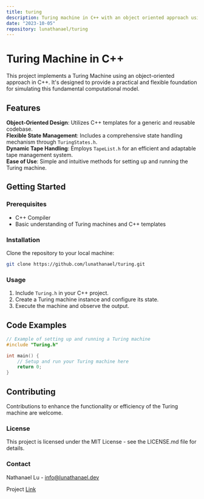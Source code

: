 ```yaml
---
title: turing
description: Turing machine in C++ with an object oriented approach using templates.
date: "2023-10-05"
repository: lunathanael/turing
---
```



# Turing Machine in C++
This project implements a Turing Machine using an object-oriented approach in C++. It's designed to provide a practical and flexible foundation for simulating this fundamental computational model.

## Features
**Object-Oriented Design**: Utilizes C++ templates for a generic and reusable codebase.\
**Flexible State Management**: Includes a comprehensive state handling mechanism through `TuringStates.h`.\
**Dynamic Tape Handling**: Employs `TapeList.h` for an efficient and adaptable tape management system.\
**Ease of Use**: Simple and intuitive methods for setting up and running the Turing machine.

## Getting Started
### Prerequisites
  - C++ Compiler
  - Basic understanding of Turing machines and C++ templates

### Installation
Clone the repository to your local machine:

```bash
git clone https://github.com/lunathanael/turing.git
```

### Usage
  1. Include `Turing.h` in your C++ project.
  2. Create a Turing machine instance and configure its state.
  3. Execute the machine and observe the output.


## Code Examples
```c++
// Example of setting up and running a Turing machine
#include "Turing.h"

int main() {
    // Setup and run your Turing machine here
    return 0;
}
```
## Contributing
Contributions to enhance the functionality or efficiency of the Turing machine are welcome.

### License
This project is licensed under the MIT License - see the LICENSE.md file for details.

### Contact
Nathanael Lu - info@lunathanael.dev

Project [Link](https://github.com/lunathanael/turing)
